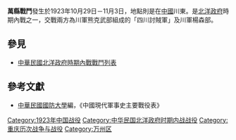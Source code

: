 {{Infobox Military Conflict|
campaign=|
image=|
caption=|
conflict=萬縣戰鬥|
date=1923年10月29日－11月3日|
place=[[中國|中國]]川東|
result=熊克武仍未攻佔萬縣|
combatant1=四川討賊軍|
combatant2=川軍楊森部| 
commander1=熊克武|
commander2=楊森 |
strength1=|
strength2=|
casualties1=|
casualties2=|
}}
'''萬縣戰鬥'''發生於1923年10月29日－11月3日，地點則是在[[中國|中國]]川東。是[[北洋政府|北洋政府]]時期內戰之一，交戰兩方為川軍熊克武部組成的「四川討賊軍」及川軍楊森部。
==參見==
*[[中華民國北洋政府時期內戰戰鬥列表|中華民國北洋政府時期內戰戰鬥列表]]
==參考文獻==
*[[中華民國|中華民國]][[國防大學_(臺灣)|國防大學]]編，《中國現代軍事史主要戰役表》

[[Category:1923年中国战役|Category:1923年中国战役]]
[[Category:中华民国北洋政府时期内战战役|Category:中华民国北洋政府时期内战战役]]
[[Category:重庆历次战争与战役|Category:重庆历次战争与战役]]
[[Category:万州区|Category:万州区]]